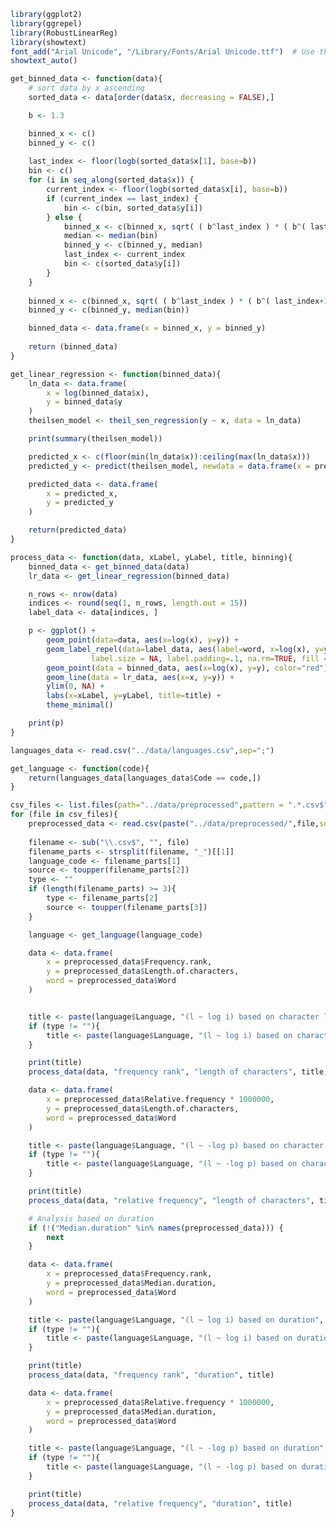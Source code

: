 ```r
library(ggplot2)
library(ggrepel)
library(RobustLinearReg)
library(showtext)
font_add("Arial Unicode", "/Library/Fonts/Arial Unicode.ttf")  # Use the actual file path
showtext_auto()

get_binned_data <- function(data){
    # sort data by x ascending
    sorted_data <- data[order(data$x, decreasing = FALSE),]

    b <- 1.3

    binned_x <- c()
    binned_y <- c()
    
    last_index <- floor(logb(sorted_data$x[1], base=b))
    bin <- c()
    for (i in seq_along(sorted_data$x)) {
        current_index <- floor(logb(sorted_data$x[i], base=b))
        if (current_index == last_index) {
            bin <- c(bin, sorted_data$y[i])
        } else {
            binned_x <- c(binned_x, sqrt( ( b^last_index ) * ( b^( last_index+1 ) ) ))
            median <- median(bin)
            binned_y <- c(binned_y, median)
            last_index <- current_index
            bin <- c(sorted_data$y[i])
        }
    }
    
    binned_x <- c(binned_x, sqrt( ( b^last_index ) * ( b^( last_index+1 ) ) ))
    binned_y <- c(binned_y, median(bin))

    binned_data <- data.frame(x = binned_x, y = binned_y)
    
    return (binned_data)
}

get_linear_regression <- function(binned_data){
    ln_data <- data.frame(
        x = log(binned_data$x),
        y = binned_data$y
    )
    theilsen_model <- theil_sen_regression(y ~ x, data = ln_data)

    print(summary(theilsen_model))

    predicted_x <- c(floor(min(ln_data$x)):ceiling(max(ln_data$x)))
    predicted_y <- predict(theilsen_model, newdata = data.frame(x = predicted_x))

    predicted_data <- data.frame(
        x = predicted_x,
        y = predicted_y
    )

    return(predicted_data)
}

process_data <- function(data, xLabel, yLabel, title, binning){
    binned_data <- get_binned_data(data)
    lr_data <- get_linear_regression(binned_data)

    n_rows <- nrow(data)
    indices <- round(seq(1, n_rows, length.out = 15))
    label_data <- data[indices, ]

    p <- ggplot() +
        geom_point(data=data, aes(x=log(x), y=y)) +
        geom_label_repel(data=label_data, aes(label=word, x=log(x), y=y), family="Arial Unicode",
                  label.size = NA, label.padding=.1, na.rm=TRUE, fill = alpha(c("white"),0.5)) +
        geom_point(data = binned_data, aes(x=log(x), y=y), color="red") +
        geom_line(data = lr_data, aes(x=x, y=y)) +
        ylim(0, NA) +
        labs(x=xLabel, y=yLabel, title=title) +
        theme_minimal()

    print(p)
}

languages_data <- read.csv("../data/languages.csv",sep=";")

get_language <- function(code){
    return(languages_data[languages_data$Code == code,])
}

csv_files <- list.files(path="../data/preprocessed",pattern = ".*.csv$")
for (file in csv_files){
    preprocessed_data <- read.csv(paste("../data/preprocessed/",file,sep=""))
    
    filename <- sub("\\.csv$", "", file)
    filename_parts <- strsplit(filename, "_")[[1]]
    language_code <- filename_parts[1]
    source <- toupper(filename_parts[2])
    type <- ""
    if (length(filename_parts) >= 3){
        type <- filename_parts[2]
        source <- toupper(filename_parts[3])
    }

    language <- get_language(language_code)

    data <- data.frame(
        x = preprocessed_data$Frequency.rank,
        y = preprocessed_data$Length.of.characters,
        word = preprocessed_data$Word
    )


    title <- paste(language$Language, "(l ~ log i) based on character length", paste("(source: ", source, ")", sep=""))
    if (type != ""){
        title <- paste(language$Language, "(l ~ log i) based on character length", paste("(source: ", source, ") (type: ", type, ")", sep=""))
    }

    print(title)
    process_data(data, "frequency rank", "length of characters", title, TRUE)

    data <- data.frame(
        x = preprocessed_data$Relative.frequency * 1000000,
        y = preprocessed_data$Length.of.characters,
        word = preprocessed_data$Word
    )

    title <- paste(language$Language, "(l ~ -log p) based on character length", paste("(source: ", source, ")", sep=""))
    if (type != ""){
        title <- paste(language$Language, "(l ~ -log p) based on character length", paste("(source: ", source, ") (type: ", type, ")", sep=""))
    }

    print(title)
    process_data(data, "relative frequency", "length of characters", title, FALSE)

    # Analysis based on duration
    if (!("Median.duration" %in% names(preprocessed_data))) {
        next
    }

    data <- data.frame(
        x = preprocessed_data$Frequency.rank,
        y = preprocessed_data$Median.duration,
        word = preprocessed_data$Word
    )

    title <- paste(language$Language, "(l ~ log i) based on duration", paste("(source: ", source, ")", sep=""))
    if (type != ""){
        title <- paste(language$Language, "(l ~ log i) based on duration", paste("(source: ", source, ") (type: ", type, ")", sep=""))
    }

    print(title)
    process_data(data, "frequency rank", "duration", title)

    data <- data.frame(
        x = preprocessed_data$Relative.frequency * 1000000,
        y = preprocessed_data$Median.duration,
        word = preprocessed_data$Word
    )

    title <- paste(language$Language, "(l ~ -log p) based on duration", paste("(source: ", source, ")", sep=""))
    if (type != ""){
        title <- paste(language$Language, "(l ~ -log p) based on duration", paste("(source: ", source, ") (type: ", type, ")", sep=""))
    }

    print(title)
    process_data(data, "relative frequency", "duration", title)
}
```
